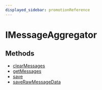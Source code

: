 ```yaml
---
displayed_sidebar: promotionReference
---
```



# IMessageAggregator

## Methods

- [clearMessages](../../IMessageAggregator/methods/promotion.IMessageAggregator.clearMessages/page.mdx)
- [getMessages](../../IMessageAggregator/methods/promotion.IMessageAggregator.getMessages/page.mdx)
- [save](../../IMessageAggregator/methods/promotion.IMessageAggregator.save/page.mdx)
- [saveRawMessageData](../../IMessageAggregator/methods/promotion.IMessageAggregator.saveRawMessageData/page.mdx)
